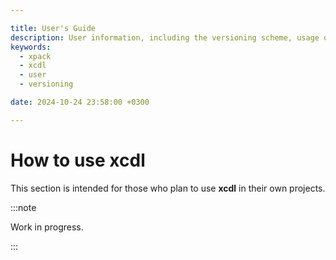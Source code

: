 ```yaml
---

title: User's Guide
description: User information, including the versioning scheme, usage of shared libraries, and RPATH configuration on GNU/Linux.
keywords:
  - xpack
  - xcdl
  - user
  - versioning

date: 2024-10-24 23:58:00 +0300

---
```


# How to use xcdl

This section is intended for those who plan to use **xcdl** in their
own projects.

:::note

Work in progress.

:::
